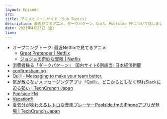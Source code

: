 ```yaml
---
layout: Episode
src: 
title: アニメとプールサイド (Sub Topics)
description: 最近見てるアニメ、ダークパターン、Quil、Poolside FMについて話しました。
date: 2021年4月23日（金）
time: 
---
```


- オープニングトーク: 最近Netflixで見てるアニメ
    - [Great Pretender | Netflix](https://www.netflix.com/jp/title/81220435)
    - [ジョジョの奇妙な冒険 | Netflix](https://www.netflix.com/jp/title/80179831)
- [消費者操る「ダークパターン」　国内サイト6割該当: 日本経済新聞](https://www.nikkei.com/article/DGXZQOGD0859R0Y1A100C2000000/)
- [confirmshaming](https://confirmshaming.tumblr.com/)
- [Quill - Messaging to make your team better.](https://quill.chat/)
- [気が散らないメッセージングアプリ「Quill」、どこからともなく現れSlackに迫る勢い | TechCrunch Japan](https://jp.techcrunch.com/2021/03/18/2021-02-23-the-new-new-slack-quill/)
- [Poolside FM](https://poolside.fm/)
- [Vacation®](https://www.vacation.inc/)
- [夏気分が味わえるレトロな音楽プレーヤーPoolside.fmのiPhoneアプリが登場 | TechCrunch Japan](https://jp.techcrunch.com/2020/09/17/2020-09-10-retro-inspired-music-player-poolside-fm-brings-its-summery-fun-to-iphone/)
